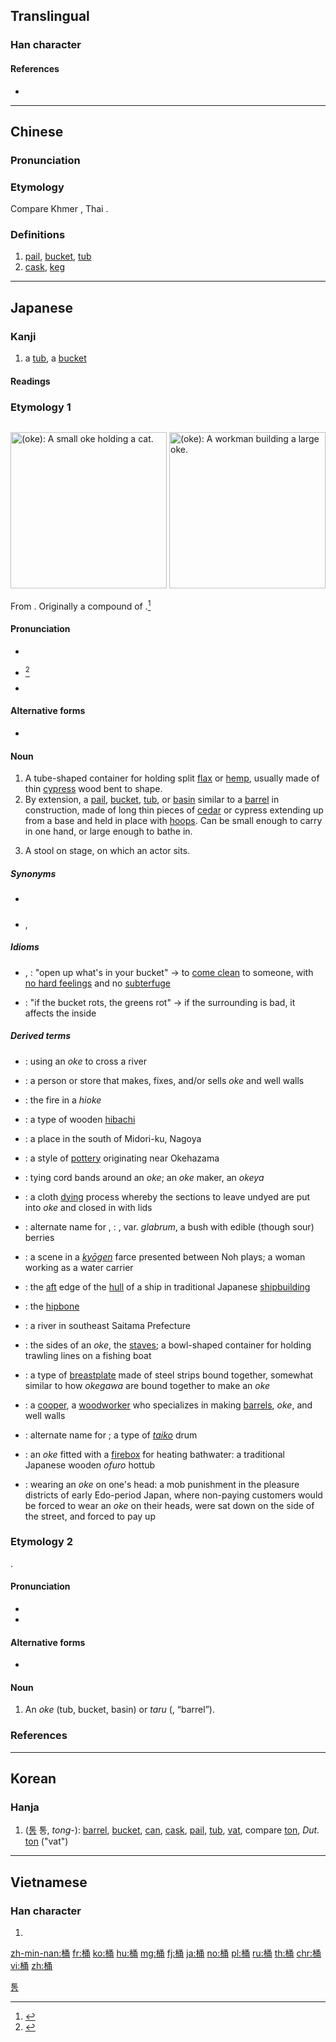 ==Translingual==

===Han character===
{{Han char|rn=75|rad=木|as=07|sn=11|four=47927|canj=DNIB|ids=⿰木甬}}

====References====
* {{Han ref|kx=0527.100|dkj=14811|dj=0916.040|hdz=21222.060|uh=6876|ud=26742|bh=B1ED|bd=45549}}

----

==Chinese==
{{zh-forms}}

===Pronunciation===
{{zh-pron
|m=tǒng
|c=tung2
|mn=tháng
|mc=y
|oc=y
|ma=Zh-tong.ogg
|cat=n
}}

===Etymology===
Compare Khmer {{m|km|ថាំង|tr=tung}}, Thai {{m|th|ถัง|tr=tăng}}.

===Definitions===
# [[pail]], [[bucket]], [[tub]]
# [[cask]], [[keg]]

----

==Japanese==

===Kanji===
{{ja-kanji|grade=n|rs=木07}}

# a [[tub]], a [[bucket]]

====Readings====
{{ja-readings
|goon=[[つう]] (tsū)
|kanon=[[とう]] (tō)
|kanyoon=[[よう]] (yō)
|kun=[[おけ]] (oke), [[こが]] (koga)
|nanori=[[おけ]] (oke), [[あきら]] (akira), [[おけざき]] (okezaki), [[とうず]] (tōzu)
}}

===Etymology 1===
<div style="float:right;">
{{wikipedia|lang=ja}}
[[File:Oke_neko.jpg|thumb|250px|{{lang|ja|桶}} (''oke''): A small '''''oke''''' holding a cat.]]
[[File:Fujimi_Fuji_view_field_in_the_Owari_province.jpg|thumb|250px|{{lang|ja|桶}} (''oke''): A workman building a large '''''oke'''''.]]
</div>
{{ja-kanjitab|おけ|yomi=kun}}
From {{etyl|ojp|ja|sort=おけ}}. Originally a compound of {{compound|lang=ja|sort=おけ|麻|tr1=o|t1=flax, ramie|笥|tr2=ke|t2=a container, especially for foodstuffs or tableware}}.<ref name="KDJ">{{R:Kokugo Dai Jiten}}</ref>

====Pronunciation====
* {{l|ja|sc=Latn|訓読み|Kun'yomi}}
* {{ja-accent-common|a|お|け}}<ref>{{R:NHK Hatsuon}}</ref>
* {{IPA|lang=ja|[o̞ke̞]}}

====Alternative forms====
* {{ja-l|麻笥}}

====Noun====
{{ja-noun|おけ|hhira=をけ}}

# A tube-shaped container for holding split [[flax]] or [[hemp]], usually made of thin [[cypress]] wood bent to shape.
# By extension, a [[pail]], [[bucket]], [[tub]], or [[basin]] similar to a [[barrel]] in construction, made of long thin pieces of [[cedar]] or cypress extending up from a base and held in place with [[hoop]]s. Can be small enough to carry in one hand, or large enough to bathe in.
# {{label|ja|sort=おけ|Noh theater}} A stool on stage, on which an actor sits.

=====Synonyms=====
* {{sense|bucket}} {{ja-l|バケツ||baketsu}}
* {{sense|stool}} {{ja-l|床几|しょうぎ|shōgi}}, {{ja-l|鬘桶|かつらおけ|katsura oke}}

=====Idioms=====
{{der-top|Idioms}}
* {{ja-l|桶な物打ち明ける|おけなものうちあける|oke na mono uchiakeru}}, {{l|ja|桶の物打ち明ける|tr=[[おけのものうちあける]], ''[[oke no mono uchiakeru]]''}}: "open up what's in your bucket" → to [[come clean]] to someone, with [[no hard feelings]] and no [[subterfuge]]
* {{ja-l|桶が腐れば菜が腐る|おけがくさればながくさる|oke ga kusareba na ga kusaru}}: "if the bucket rots, the greens rot" → if the surrounding is bad, it affects the inside
{{der-bottom}}

=====Derived terms=====
{{der-top}}
* {{ja-l|桶越し|おけごし|okegoshi}}: using an ''oke'' to cross a river
* {{ja-l|桶屋|おけや|okeya}}: a person or store that makes, fixes, and/or sells ''oke'' and well walls
* {{ja-l|桶火|おけび|okebi}}: the fire in a ''hioke''
* {{ja-l|火桶|ひおけ|hioke}}: a type of wooden [[hibachi]]
* {{ja-l|桶狭間|おけはざま|Okehazama}}: a place in the south of Midori-ku, Nagoya
* {{ja-l|桶狭間焼き|おけはざまやき|Okehazama-yaki}}: a style of [[pottery]] originating near Okehazama
* {{ja-l|桶結い|おけゆい|okeyui}}: tying cord bands around an ''oke''; an ''oke'' maker, an ''okeya''
* {{ja-l|桶絞り|おけしぼり|okeshibori}}: a cloth [[dying]] process whereby the sections to leave undyed are put into ''oke'' and closed in with lids
* {{ja-l|桶酸い|おけすい|okesui}}: alternate name for {{ja-l|酢の木}}, {{ja-l|酢木|すのき|sunoki}}: {{taxlink|Vaccinium smallii|species|noshow=1}}, var. ''glabrum'', a bush with edible (though sour) berries
* {{ja-l|桶取り|おけとり|oketori}}: a scene in a ''[[狂言#Japanese|kyōgen]]'' farce presented between Noh plays; a woman working as a water carrier
* {{ja-l|桶尻|おけじり|okejiri}}: the [[aft]] edge of the [[hull]] of a ship in traditional Japanese [[shipbuilding]]
* {{ja-l|桶据え|おけすえ|okesue}}: the [[hipbone]]
* {{ja-l|桶川|おけがわ|Okegawa}}: a river in southeast Saitama Prefecture
* {{ja-l|桶側|おけがわ|okegawa}}: the sides of an ''oke'', the [[stave]]s; a bowl-shaped container for holding trawling lines on a fishing boat
* {{ja-l|桶側胴|おけがわどう|okegawa dō}}: a type of [[breastplate]] made of steel strips bound together, somewhat similar to how ''okegawa'' are bound together to make an ''oke''
* {{ja-l|桶大工|おけだいく|oke daiku}}: a [[cooper]], a [[woodworker]] who specializes in making [[barrel]]s, ''oke'', and well walls
* {{ja-l|桶胴|おけどう|oke dō}}: alternate name for {{ja-l|桶側胴|tr=''okegawa dō''}}; a type of ''[[taiko]]'' drum
* {{ja-l|桶風呂|おけぶろ|okeburo}}: an ''oke'' fitted with a [[firebox]] for heating bathwater: a traditional Japanese wooden ''ofuro'' hottub
* {{ja-l|桶伏せ|おけぶせ|okebuse}}: wearing an ''oke'' on one's head: a mob punishment in the pleasure districts of early Edo-period Japan, where non-paying customers would be forced to wear an ''oke'' on their heads, were sat down on the side of the street, and forced to pay up
{{der-bottom}}

===Etymology 2===
{{ja-kanjitab|こが|yomi=kun}}
{{unk.|lang=ja|sort=こが}}.

====Pronunciation====
* {{l|ja|sc=Latn|訓読み|Kun'yomi}}
* {{IPA|lang=ja|[ko̞ɡa̠]|[ko̞ŋa̠]}}

====Alternative forms====
* {{ja-l|榼}} {{qualifier|rare}}

====Noun====
{{ja-noun|こが}}

# An ''oke'' (tub, bucket, basin) or ''taru'' ({{ja-l|樽}}, “barrel”).

===References===
<references/>

----

==Korean==

===Hanja===
{{ko-hanja|hangeul=[[통]], [[용]]|eumhun=|rv=tong, yong|mr=t'ong, yong|y=thong, yong}}

# ([[통]] 통, ''tong-''): [[barrel]], [[bucket]], [[can]], [[cask]], [[pail]], [[tub]], [[vat]], compare [[ton]], ''Dut.'' [[ton]] ("vat")

[[Category:Hanja readings|통]]

----

==Vietnamese==

===Han character===
{{vi-readings|rs=木07|hanviet=thùng}}

# {{defn|lang=vi|sort=木07}}

[[zh-min-nan:桶]]
[[fr:桶]]
[[ko:桶]]
[[hu:桶]]
[[mg:桶]]
[[fj:桶]]
[[ja:桶]]
[[no:桶]]
[[pl:桶]]
[[ru:桶]]
[[th:桶]]
[[chr:桶]]
[[vi:桶]]
[[zh:桶]]